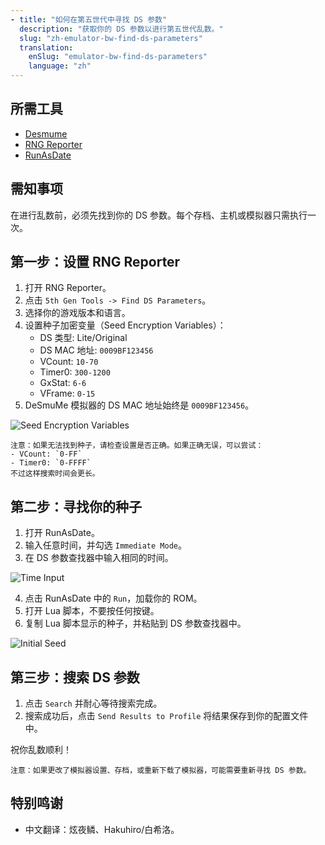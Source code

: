 ```yaml
---
- title: "如何在第五世代中寻找 DS 参数"
  description: "获取你的 DS 参数以进行第五世代乱数。"
  slug: "zh-emulator-bw-find-ds-parameters"
  translation:
    enSlug: "emulator-bw-find-ds-parameters"
    language: "zh"
---
```


## 所需工具

- [Desmume](https://www.pokemonrng.com/desmume-setup)
- [RNG Reporter](https://github.com/Bambo-Rambo/RNGReporter)
- [RunAsDate](https://runasdate.en.softonic.com/)

## 需知事项

在进行乱数前，必须先找到你的 DS 参数。每个存档、主机或模拟器只需执行一次。

## 第一步：设置 RNG Reporter

1. 打开 RNG Reporter。
2. 点击 `5th Gen Tools -> Find DS Parameters`。
3. 选择你的游戏版本和语言。
4. 设置种子加密变量（Seed Encryption Variables）：
   - DS 类型: Lite/Original
   - DS MAC 地址: `0009BF123456`
   - VCount: `10-70`
   - Timer0: `300-1200`
   - GxStat: `6-6`
   - VFrame: `0-15`
5. DeSmuMe 模拟器的 DS MAC 地址始终是 `0009BF123456`。

![Seed Encryption Variables](/images/Black-and-White/Parameters/Setup.png)

```
注意：如果无法找到种子，请检查设置是否正确。如果正确无误，可以尝试：
- VCount: `0-FF`
- Timer0: `0-FFFF`
不过这样搜索时间会更长。
```

## 第二步：寻找你的种子

1. 打开 RunAsDate。
2. 输入任意时间，并勾选 `Immediate Mode`。
3. 在 DS 参数查找器中输入相同的时间。

![Time Input](/images/Black-and-White/Parameters/Time.png)

4. 点击 RunAsDate 中的 `Run`，加载你的 ROM。
5. 打开 Lua 脚本，不要按任何按键。
6. 复制 Lua 脚本显示的种子，并粘贴到 DS 参数查找器中。

![Initial Seed](/images/Black-and-White/Parameters/Seed.png)

## 第三步：搜索 DS 参数

1. 点击 `Search` 并耐心等待搜索完成。
2. 搜索成功后，点击 `Send Results to Profile` 将结果保存到你的配置文件中。

祝你乱数顺利！

```
注意：如果更改了模拟器设置、存档，或重新下载了模拟器，可能需要重新寻找 DS 参数。
```

## 特别鸣谢

- 中文翻译：炫夜鳞、Hakuhiro/白希洛。
